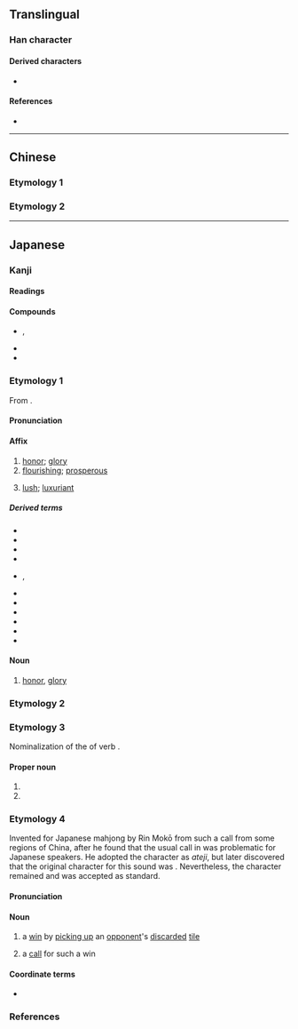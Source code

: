 {{also|榮|荣}}
{{character info}}
==Translingual==
{{Han simplified forms|榮|栄|荣}}

===Han character===
{{Han char|rn=75|rad=木|as=05|sn=9|four=|canj=FBD|ids=⿱𰃮木,⿱𭕄𣎾}}

====Derived characters====
* {{l|mul|[[𭱚]] [[𮈰]] [[𮢚]]}}

====References====
* {{Han ref|kx=0521.121|dkj=14687|hdz=21188.091|uh=6804}}

----

==Chinese==

===Etymology 1===
{{zh-see|榮|v}}

===Etymology 2===
{{rfv|zh}}
{{zh-see|𦦗}}

----

==Japanese==
{{ja-kanji forms|栄|榮}}

===Kanji===
{{ja-kanji|grade=4|rs=木05|kyu=榮}}

====Readings====
{{ja-readings
|goon=よう<やう
|kanon=えい
|kun=さか-える, は-え<は-え<は-𛀁, は-える
|nanori=さか, さかえ, しげ, しげる, たか, てる, とも, なが, はる, ひさ, ひさし, ひで, ひろ ,まさ, よし
}}

====Compounds====
* {{ja-r|弥%栄|いや%さか}}, {{ja-r|弥%栄|や%さか}}
* {{ja-r|栄螺|サザエ}}
* {{ja-r|見栄|みえ}}

===Etymology 1===
{{ja-kanjitab|えい|yomi=kanon}}

From {{der|ja|ltc|sort=えい|-}} {{ltc-l|榮}}.

====Pronunciation====
{{ja-pron|えい|acc=1|acc_ref=DJR}}

====Affix====
{{ja-pos|affix|えい|kyu=榮}}

# [[honor]]; [[glory]]
# [[flourishing]]; [[prosperous]]
# {{lb|ja|of vegetation}} [[lush]]; [[luxuriant]]

=====Derived terms=====
{{der-top3}}
* {{ja-r|栄%華|えい%が}}
* {{ja-r|栄%枯|えい%こ}}
* {{ja-r|栄%光|えい%こう}}
* {{ja-r|栄%誉|えい%よ}}
* {{ja-r|栄%養|えい%よう}}, {{ja-r|栄%養|え%よう}}
* {{ja-r|虚%栄|きょ%えい}}
* {{ja-r|共%栄|きょう%えい}}
* {{ja-r|光%栄|こう%えい}}
* {{ja-r|清%栄|せい%えい}}
* {{ja-r|盛%栄|せい%えい}}
* {{ja-r|繁%栄|はん%えい}}
{{der-bottom}}

====Noun====
{{ja-noun|えい|kyu=榮}}

# {{lb|ja|literary}} [[honor]], [[glory]]
#: {{syn|ja|誉れ|tr=homare}}

===Etymology 2===
{{ja-kanjitab|yomi=k|は|o1=え}}
{{ja-see|栄え}}

===Etymology 3===
{{ja-kanjitab|yomi=k|さか|o1=え}}

Nominalization of the {{m|ja|連用形|tr=ren'yōkei||stem or continuative from}} of verb {{m|ja|栄える|tr=sakaeru||to [[thrive]]}}.

====Proper noun====
{{ja-pos|proper|さかえ}}

# {{given name|ja|male|A=a|sort=さかえ}}
# {{surname|ja|A=a|sort=さかえ}}

===Etymology 4===
{{ja-kanjitab|ろん|yomi=irr}}
{{wp|lang=ja|和了}}

Invented for Japanese mahjong by Rin Mokō {{lang|ja|林茂光}} from such a call from some regions of China, after he found that the usual call in {{bor|ja|cmn|sort=ろん|-}} {{zh-l|*和|tr=hú}} was problematic for Japanese speakers. He adopted the character {{lang|ja|栄}} as ''ateji'', but later discovered that the original character for this sound was {{zh-l|*攏|tr=lǒng}}. Nevertheless, the character {{lang|ja|栄}} remained and was accepted as standard.

====Pronunciation====
{{ja-pron|ロン}}

====Noun====
{{ja-noun|kyu=榮|ロン}}

# {{lb|ja|sort=ろん|mahjong}} {{short for|ja|栄和|tr=ronhō|dot=:|sort=ろん}} a [[win]] by [[pick up|picking up]] an [[opponent]]'s [[discard]]ed [[tile]]
# {{lb|ja|mahjong}} a [[call]] for such a win

====Coordinate terms====
* {{ja-r|自摸|ツモ}}

===References===
<references/>